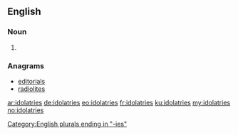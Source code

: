 ==English==

===Noun===
{{head|en}}

# {{plural of|idolatry}}

===Anagrams===
* [[editorials#English|editorials]]
* [[radiolites#English|radiolites]]

[[Category:English plurals ending in "-ies"]]

[[ar:idolatries]]
[[de:idolatries]]
[[eo:idolatries]]
[[fr:idolatries]]
[[ku:idolatries]]
[[my:idolatries]]
[[no:idolatries]]